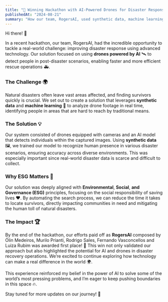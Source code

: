 ```yaml
---
title: "🚀 Winning Hackathon with AI-Powered Drones for Disaster Response" 
publishedAt: "2024-08-21" 
summary: "How our team, RogersAI, used synthetic data, machine learning, and ESG principles to develop a drone-based solution that detects people after natural disasters."
---
```


Hi there! 👋

In a recent hackathon, our team, RogersAI, had the incredible opportunity to tackle a real-world challenge: improving disaster response using advanced technology. Our solution focused on using **drones powered by AI** 🛰️ to detect people in post-disaster scenarios, enabling faster and more efficient rescue operations 🚑.

### The Challenge 🌍
Natural disasters often leave vast areas affected, and finding survivors quickly is crucial. We set out to create a solution that leverages **synthetic data** and **machine learning** 🤖 to analyze drone footage in real time, identifying people in areas that are hard to reach by traditional means.

### The Solution 💡
Our system consisted of drones equipped with cameras and an AI model that detects individuals within the captured images. Using **synthetic data** 🖼️, we trained our model to recognize human presence in various disaster scenarios, ensuring accuracy across diverse environments. This was especially important since real-world disaster data is scarce and difficult to collect.

### Why ESG Matters 🌱
Our solution was deeply aligned with **Environmental**, **Social**, **and Governance (ESG)** principles, focusing on the social responsibility of saving lives ❤️. By automating the search process, we can reduce the time it takes to locate survivors, directly impacting communities in need and mitigating the human toll of natural disasters.

### The Impact 🏆
By the end of the hackathon, our efforts paid off as **RogersAI** composed by Ólin Medeiros, Murilo Prianti, Rodrigo Sales, Fernando Vasconcellos and Luiza Rubim was awarded first place! 🥇 This win not only validated our approach but also highlighted the potential for AI and drones in disaster recovery operations. We’re excited to continue exploring how technology can make a real difference in the world 🌍.

This experience reinforced my belief in the power of AI to solve some of the world’s most pressing problems, and I’m eager to keep pushing boundaries in this space 🔥.

Stay tuned for more updates on our journey! 🚀


